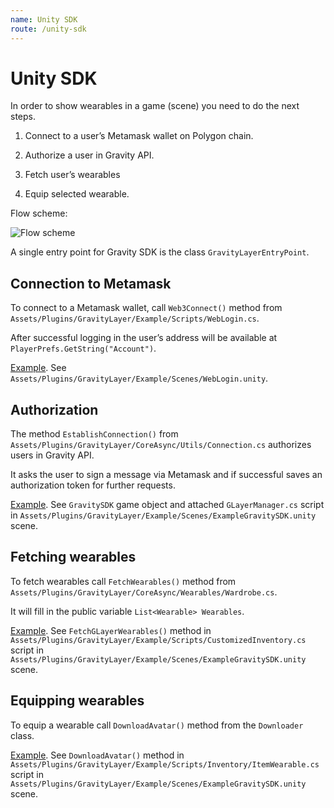 ```yaml
---
name: Unity SDK
route: /unity-sdk
---
```


# Unity SDK

In order to show wearables in a game (scene) you need to do the next steps.

1. Connect to a user’s Metamask wallet on Polygon chain.

2. Authorize a user in Gravity API.

3. Fetch user’s wearables

4. Equip selected wearable.

Flow scheme:

<img src="/UnityGravitySDKScheme.png" alt="Flow scheme" />

A single entry point for Gravity SDK is the class `GravityLayerEntryPoint`.

## Connection to Metamask

To connect to a Metamask wallet, call `Web3Connect()` method from `Assets/Plugins/GravityLayer/Example/Scripts/WebLogin.cs`.

After successful logging in the user’s address will be available at `PlayerPrefs.GetString("Account")`.

[Example](https://github.com/Gravity-Studio-Digital-Wear/UnitySDK-WebGL-example/blob/main/Plugins/GravityLayer/Example/Scripts/WebLogin.cs#L21). See `Assets/Plugins/GravityLayer/Example/Scenes/WebLogin.unity`.

## Authorization

The method `EstablishConnection()` from `Assets/Plugins/GravityLayer/CoreAsync/Utils/Connection.cs` authorizes users in Gravity API. 

It asks the user to sign a message via Metamask and if successful saves an authorization token for further requests.

[Example](https://github.com/Gravity-Studio-Digital-Wear/UnitySDK-WebGL-example/blob/main/Plugins/GravityLayer/Example/Scripts/GLayerManager.cs#L25). See `GravitySDK` game object and attached `GLayerManager.cs` script in `Assets/Plugins/GravityLayer/Example/Scenes/ExampleGravitySDK.unity` scene.

## Fetching wearables

To fetch wearables call `FetchWearables()` method from `Assets/Plugins/GravityLayer/CoreAsync/Wearables/Wardrobe.cs`. 

It will fill in the public variable `List<Wearable> Wearables`.

[Example](https://github.com/Gravity-Studio-Digital-Wear/UnitySDK-WebGL-example/blob/main/Plugins/GravityLayer/Example/Scripts/Inventory/CustomizedInventory.cs#L47). See `FetchGLayerWearables()` method in `Assets/Plugins/GravityLayer/Example/Scripts/CustomizedInventory.cs` script in `Assets/Plugins/GravityLayer/Example/Scenes/ExampleGravitySDK.unity` scene.

## Equipping wearables

To equip a wearable call `DownloadAvatar()` method from the `Downloader` class.

[Example](https://github.com/Gravity-Studio-Digital-Wear/UnitySDK-WebGL-example/blob/main/Plugins/GravityLayer/Example/Scripts/Inventory/ItemWearable.cs#L23). See `DownloadAvatar()` method in `Assets/Plugins/GravityLayer/Example/Scripts/Inventory/ItemWearable.cs` script in `Assets/Plugins/GravityLayer/Example/Scenes/ExampleGravitySDK.unity` scene.